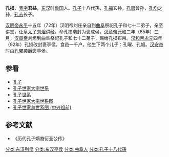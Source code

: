 '''孔损'''，[[表字|表字]]'''君益'''，[[东汉|东汉]]时[[鲁国_(汉朝)|鲁国]]人。[[孔子|孔子]]十八代孫，[[孔福|孔福]]玄孙，[[孔房|孔房]]曾孙，[[孔均|孔均]]之孙，[[孔志|孔志]]长子。
         
[[汉明帝|汉明帝]][[永平|永平]]十五年（72年）汉明帝刘庄亲自到[[曲阜|曲阜]]祭祀孔子和七十二弟子，亲至讲堂，让[[皇太子|皇太子]][[刘炟|刘炟]]讲经。命孔损袭封为褒成侯，[[汉章帝|汉章帝]][[元和_(东汉)|元和]]二年（85年）三月，[[汉章帝|汉章帝]]刘炟到曲阜祭祀孔子和七十二弟子，赐给孔损布帛。[[汉和帝|汉和帝]][[永元_(东汉)|永元]]四年（92年）孔损改封褒亭侯，食邑一千户。他生下两个儿子：孔曜、孔旭。[[汉安帝|汉安帝]]时由[[孔曜|孔曜]]袭爵褒亭侯。
==参看==
*[[孔子|孔子]]
*[[孔子世家大宗世系|孔子世家大宗世系]]
*[[孔子世系|孔子世系]]
*[[孔子世家大宗世系图|孔子世家大宗世系图]]
*[[孔子世家总世系图_(中兴祖前)|孔子世家总世系图 (中兴祖前)]]
==参考文献==
*《历代孔子嫡裔衍圣公传》
{{reflist}}
{{衍圣公}}
[[分类:东汉列侯|分类:东汉列侯]]
[[分类:东汉亭侯|分类:东汉亭侯]]
[[分类:曲阜人|分类:曲阜人]]
[[分类:孔子十八代孫|分类:孔子十八代孫]]